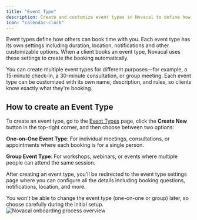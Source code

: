 ```yaml
---
title: "Event Type"
description: Create and customize event types in Novacal to define how clients book appointments with you. Configure duration, availability windows, locations, booking questions, notifications, pricing, and other settings for different meeting types.
icon: "calendar-clock"
---
```


Event types define how others can book time with you. Each event type has its own settings including duration, location, notifications and other customizable options. When a client books an event type, Novacal uses these settings to create the booking automatically.

You can create multiple event types for different purposes—for example, a 15-minute check-in, a 30-minute consultation, or group meeting. Each event type can be customized with its own name, description, and rules, so clients know exactly what they're booking.

## How to create an Event Type

To create an event type, go to the [Event Types](https://app.novacal.io) page, click the **Create New** button in the top-right corner, and then choose between two options:

**One-on-One Event Type**: For individual meetings, consultations, or appointments where each booking is for a single person.

**Group Event Type**: For workshops, webinars, or events where multiple people can attend the same session.

After creating an event type, you'll be redirected to the event type settings page where you can configure all the details including booking questions, notifications, location, and more.

<Warning>
  You won't be able to change the event type (one-on-one or group) later, so
  choose carefully during the initial setup.
</Warning>

<img src="/images/create-et.png" alt="Novacal onboarding process overview" />

